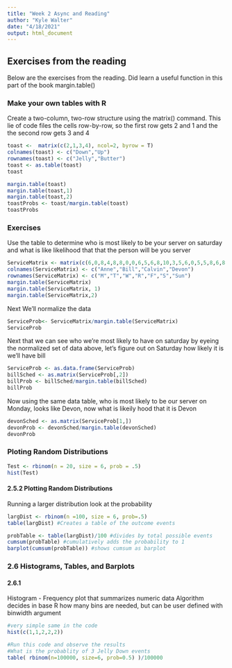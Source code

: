 ---
title: "Week 2 Async and Reading"
author: "Kyle Walter"
date: "4/18/2021"
output: html_document
---

## Exercises from the reading

Below are the exercises from the reading. Did learn a useful function in this part of the book
margin.table()

### Make your own tables with R
Create a two-column, two-row structure using the matrix() command.
This lie of code files the cells row-by-row, so the first row gets 2 and 1 and the the second row gets 3 and 4


```{r}
toast <-  matrix(c(2,1,3,4), ncol=2, byrow = T)
colnames(toast) <- c("Down","Up")
rownames(toast) <- c("Jelly","Butter")
toast <- as.table(toast)
toast
```

```{r}
margin.table(toast)
margin.table(toast,1)
margin.table(toast,2)
toastProbs <- toast/margin.table(toast)
toastProbs
```

### Exercises

Use the table to determine who is most likely to be your server on saturday and what is like likelihood that that the person will be you server

```{r}
ServiceMatrix <- matrix(c(6,0,8,4,8,8,0,0,6,5,6,8,10,3,5,6,0,5,5,8,6,8,0,8,8,8,8,0), ncol = 4)
colnames(ServiceMatrix) <- c("Anne","Bill","Calvin","Devon")
rownames(ServiceMatrix) <- c("M","T","W","R","F","S","Sun")
margin.table(ServiceMatrix)
margin.table(ServiceMatrix, 1)
margin.table(ServiceMatrix,2)
```

Next We'll normalize the data
```{r}
ServiceProb<- ServiceMatrix/margin.table(ServiceMatrix)
ServiceProb
```

Next that we can see who we're most likely to have on saturday by eyeing the normalized set of data above, let's figure out on Saturday how likely it is we'll have bill
```{r}
ServiceProb <- as.data.frame(ServiceProb)
billSched <- as.matrix(ServiceProb[,2])
billProb <- billSched/margin.table(billSched)
billProb
```

Now using the same data table, who is most likely to be our server on Monday, looks like Devon, now what is likeily hood that it is Devon
```{r}
devonSched <- as.matrix(ServiceProb[1,])
devonProb <- devonSched/margin.table(devonSched)
devonProb
```
### Ploting Random Distributions

```{r}
Test <- rbinom(n = 20, size = 6, prob = .5)
hist(Test)
```

#### 2.5.2 Plotting Random Distributions

Running a larger distribution look at the probability
```{r}
largDist <- rbinom(n =100, size = 6, prob=.5)
table(largDist) #Creates a table of the outcome events

probTable <- table(largDist)/100 #divides by total possible events
cumsum(probTable) #cumulatively adds the probability to 1
barplot(cumsum(probTable)) #shows cumsum as barplot
```

### 2.6 Histograms, Tables, and Barplots
#### 2.6.1
Histogram - Frequency plot that summarizes numeric data
Algorithm decides in base R how many bins are needed, but can be user defined with binwidth argument

```{r}
#very simple same in the code
hist(c(1,1,2,2,2))

```

```{r}

#Run this code and observe the results
#What is the probablity of 3 Jelly Down events
table( rbinom(n=100000, size=6, prob=0.5) )/100000
```

